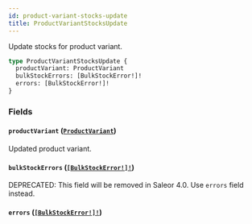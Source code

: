 ```yaml
---
id: product-variant-stocks-update
title: ProductVariantStocksUpdate
---
```


Update stocks for product variant.

```graphql
type ProductVariantStocksUpdate {
  productVariant: ProductVariant
  bulkStockErrors: [BulkStockError!]!
  errors: [BulkStockError!]!
}
```

### Fields

#### `productVariant` ([`ProductVariant`](../../../developer/api-reference/objects/product-variant))

Updated product variant.

#### `bulkStockErrors` ([`[BulkStockError!]!`](../../../developer/api-reference/objects/bulk-stock-error))

<span class="badge badge--warning">DEPRECATED: This field will be removed in Saleor 4.0. Use `errors` field instead.</span>

#### `errors` ([`[BulkStockError!]!`](../../../developer/api-reference/objects/bulk-stock-error))
